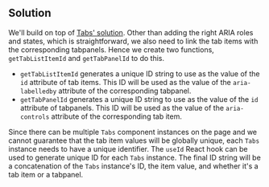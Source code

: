 
## Solution

We'll build on top of [Tabs' solution](/questions/user-interface/tabs/angular/solution). Other than adding the right ARIA roles and states, which is straightforward, we also need to link the tab items with the corresponding tabpanels. Hence we create two functions, `getTabListItemId` and `getTabPanelId` to do this.

- `getTabListItemId` generates a unique ID string to use as the value of the `id` attribute of tab items. This ID will be used as the value of the `aria-labelledby` attribute of the corresponding tabpanel.
- `getTabPanelId` generates a unique ID string to use as the value of the `id` attribute of tabpanels. This ID will be used as the value of the `aria-controls` attribute of the corresponding tab item.

Since there can be multiple `Tabs` component instances on the page and we cannot guarantee that the tab item values will be globally unique, each `Tabs` instance needs to have a unique identifier. The `useId` React hook can be used to generate unique ID for each `Tabs` instance. The final ID string will be a concatenation of the `Tabs` instance's ID, the item value, and whether it's a tab item or a tabpanel.

<TestCases />
<Notes />
